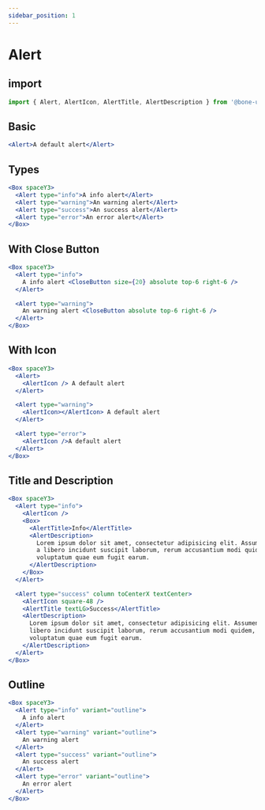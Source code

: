 ```yaml
---
sidebar_position: 1
---
```


# Alert

## import

```jsx
import { Alert, AlertIcon, AlertTitle, AlertDescription } from '@bone-ui/alert'
```

## Basic

```jsx live
<Alert>A default alert</Alert>
```

## Types

```jsx live
<Box spaceY3>
  <Alert type="info">A info alert</Alert>
  <Alert type="warning">An warning alert</Alert>
  <Alert type="success">An success alert</Alert>
  <Alert type="error">An error alert</Alert>
</Box>
```

## With Close Button

```jsx live
<Box spaceY3>
  <Alert type="info">
    A info alert <CloseButton size={20} absolute top-6 right-6 />
  </Alert>

  <Alert type="warning">
    An warning alert <CloseButton absolute top-6 right-6 />
  </Alert>
</Box>
```

## With Icon

```jsx live
<Box spaceY3>
  <Alert>
    <AlertIcon /> A default alert
  </Alert>

  <Alert type="warning">
    <AlertIcon></AlertIcon> A default alert
  </Alert>

  <Alert type="error">
    <AlertIcon />A default alert
  </Alert>
</Box>
```

## Title and Description

```jsx live
<Box spaceY3>
  <Alert type="info">
    <AlertIcon />
    <Box>
      <AlertTitle>Info</AlertTitle>
      <AlertDescription>
        Lorem ipsum dolor sit amet, consectetur adipisicing elit. Assumenda, quia temporibus eveniet
        a libero incidunt suscipit laborum, rerum accusantium modi quidem, ipsam illum quis sed
        voluptatum quae eum fugit earum.
      </AlertDescription>
    </Box>
  </Alert>

  <Alert type="success" column toCenterX textCenter>
    <AlertIcon square-48 />
    <AlertTitle textLG>Success</AlertTitle>
    <AlertDescription>
      Lorem ipsum dolor sit amet, consectetur adipisicing elit. Assumenda, quia temporibus eveniet a
      libero incidunt suscipit laborum, rerum accusantium modi quidem, ipsam illum quis sed
      voluptatum quae eum fugit earum.
    </AlertDescription>
  </Alert>
</Box>
```

## Outline

```jsx live
<Box spaceY3>
  <Alert type="info" variant="outline">
    A info alert
  </Alert>
  <Alert type="warning" variant="outline">
    An warning alert
  </Alert>
  <Alert type="success" variant="outline">
    An success alert
  </Alert>
  <Alert type="error" variant="outline">
    An error alert
  </Alert>
</Box>
```
